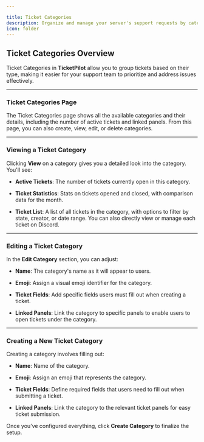 ```yaml
---

title: Ticket Categories
description: Organize and manage your server's support requests by categorizing tickets into customizable ticket categories.
icon: folder
---
```


## Ticket Categories Overview

Ticket Categories in **TicketPilot** allow you to group tickets based on their type, making it easier for your support team to prioritize and address issues effectively.

***

### Ticket Categories Page

The Ticket Categories page shows all the available categories and their details, including the number of active tickets and linked panels. From this page, you can also create, view, edit, or delete categories.

***

### Viewing a Ticket Category

Clicking **View** on a category gives you a detailed look into the category. You'll see:

* **Active Tickets**: The number of tickets currently open in this category.

* **Ticket Statistics**: Stats on tickets opened and closed, with comparison data for the month.

* **Ticket List**: A list of all tickets in the category, with options to filter by state, creator, or date range. You can also directly view or manage each ticket on Discord.

***

### Editing a Ticket Category

In the **Edit Category** section, you can adjust:

* **Name**: The category's name as it will appear to users.

* **Emoji**: Assign a visual emoji identifier for the category.

* **Ticket Fields**: Add specific fields users must fill out when creating a ticket.

* **Linked Panels**: Link the category to specific panels to enable users to open tickets under the category.

***

### Creating a New Ticket Category

Creating a category involves filling out:

* **Name**: Name of the category.

* **Emoji**: Assign an emoji that represents the category.

* **Ticket Fields**: Define required fields that users need to fill out when submitting a ticket.

* **Linked Panels**: Link the category to the relevant ticket panels for easy ticket submission.

Once you’ve configured everything, click **Create Category** to finalize the setup.